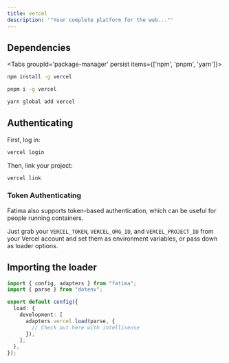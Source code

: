 ```yaml
---
title: vercel
description: '"Your complete platform for the web..."'
---
```


## Dependencies

<Tabs groupId='package-manager' persist items={['npm', 'pnpm', 'yarn']}>

```bash tab="npm"
npm install -g vercel
```

```bash tab="pnpm"
pnpm i -g vercel
```

```bash tab="yarn"
yarn global add vercel
```

</Tabs>

## Authenticating

First, log in:

```bash
vercel login
```

Then, link your project:

```bash
vercel link
```

### Token Authenticating

Fatima also supports token-based authentication, which can be useful for people running containers.

Just grab your `VERCEL_TOKEN`, `VERCEL_ORG_ID`, and `VERCEL_PROJECT_ID` from your Vercel account and set them as environment variables, or pass down as loader options.

## Importing the loader

```ts title="env.config.ts"
import { config, adapters } from "fatima";
import { parse } from "dotenv";

export default config({
  load: {
    development: [
      adapters.vercel.load(parse, {
        // Check out here with intellisense
      }),
    ],
  },
});
```
